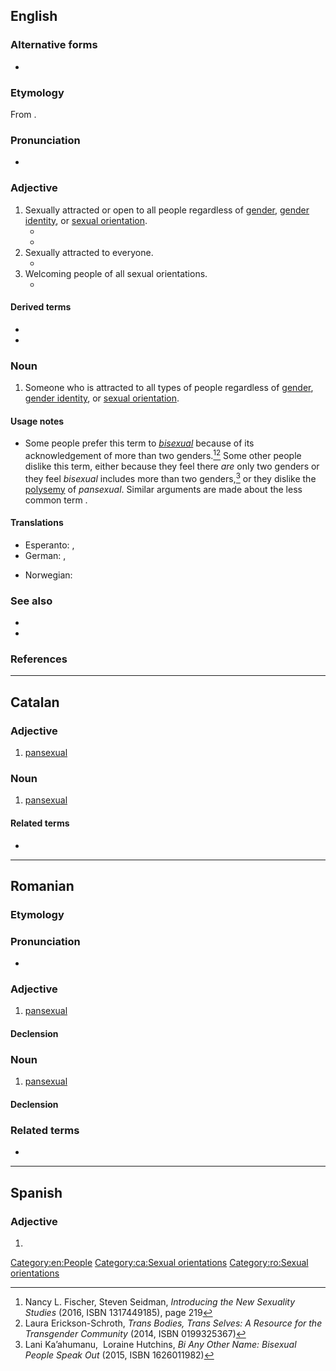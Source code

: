 {{also|pan-sexual}}
==English==

===Alternative forms===
* {{l|en|pan-sexual}}

===Etymology===
From {{affix|en|pan-|-sexual}}.

===Pronunciation===
* {{a|GenAm}} {{IPA|/pænˈsɛkʃuəl/|lang=en}}

===Adjective===
{{en-adj|-}}

# Sexually attracted or open to all people regardless of [[gender]], [[gender identity]], or [[sexual orientation]].
#* {{quote-journal|1995<!--|October 11-->|Owen McNally|The Vigor, Venom and Wit of Gore Vidal|Hartford Courant|page=E1|url=http://pqasb.pqarchiver.com/courant/access/22919641.html?dids=22919641:22919641&FMT=ABS|passage=As a writer/sexologist, he argues that people are neither homosexual nor heterosexual but '''pansexual'''.}}
#* {{quote-journal|1999<!--|November-->|Steven Drukman|Cumming Attraction|Out|page=82|url=https://books.google.com/books?id=PWIEAAAAMBAJ&pg=PA82&lpg=PA82&dq=alan+cumming+pansexual|passage=CUMMING: Bisexual, I suppose... No, '''pansexual'''. Some bloke in a newspaper called me a "frolicky '''pansexual''' sex symbol for the new millennium." I thought that was fabulous.}}
# Sexually attracted to everyone.
#* {{quote-book|2004|John Leland|Hip: The History|url=http://books.google.com/books?id=oxzubo1GS7oC|isbn=0060528176|page=50|passage=To the end he denied that he was homosexual; his writings are '''pansexual''', finding carnal ripeness in the soul, in nature, as well as in men and women.}}
# Welcoming people of all sexual orientations.
#* {{quote-book|1998|Dossie Easton & Catherine A. Liszt|The Ethical Slut|url=http://books.google.com/books?id=I0OwAAAAIAAJ|isbn=1890159018|page=262
|passage=We like to attend '''pansexual''' group sex parties, which means that attendees may identify as gay or lesbian or bisexual or hetero or transgendered, but are generally comfortable and happy to play side-by-side with people whose desires may be entirely different than their own.}}

====Derived terms====
* {{l|en|pansexuality}}
* {{l|en|pansexually}}

===Noun===
{{en-noun}}

# Someone who is attracted to all types of people regardless of [[gender]], [[gender identity]], or [[sexual orientation]].

====Usage notes====
* Some people<!--, especially [[transgender]] and [[non-binary]] people and people who are [[attract]]ed to them,--> prefer this term to ''[[bisexual]]'' because of its acknowledgement of more than two genders.<ref>Nancy L. Fischer, Steven Seidman, ''Introducing the New Sexuality Studies'' (2016, ISBN 1317449185), page 219</ref><ref>Laura Erickson-Schroth, ''Trans Bodies, Trans Selves: A Resource for the Transgender Community'' (2014, ISBN 0199325367)</ref> Some other people dislike this term, either because they feel there ''are'' only two genders or they feel ''bisexual'' includes more than two genders,<ref>Lani Ka’ahumanu, ‎ Loraine Hutchins, ''Bi Any Other Name: Bisexual People Speak Out'' (2015, ISBN 1626011982)</ref> or they dislike the [[polysemy]] of ''pansexual''. Similar arguments are made about the less common term {{l|en|omnisexual}}.

====Translations====
{{trans-top|attraction to all genders}}
* Esperanto: {{t|eo|ĉiuseksema}}, {{t|eo|ajnseksema}}
* German: {{t+|de|pansexuell}}, {{t+|de|pan}}
{{trans-mid}}
* Norwegian: {{t-needed|no}}
{{trans-bottom}}

===See also===
* {{list:sexual orientations/en}}
* {{l|en|pangender}}

===References===
<references/>

[[Category:en:People]]

----

==Catalan==

===Adjective===
{{ca-adj|mf}}

# [[#English|pansexual]]

===Noun===
{{ca-noun|mf}}

# [[#English|pansexual]]

====Related terms====
* {{l|ca|pansexualitat}}

[[Category:ca:Sexual orientations]]

----

==Romanian==

===Etymology===
{{etyl|en|ro}} {{m|en|pansexual}}

===Pronunciation===
* {{IPA|/ˌpan.sek.suˈal/|lang=ro}}

===Adjective===
{{ro-adj|4}}

# [[#English|pansexual]]

====Declension====
{{ro-adj-4}}

===Noun===
{{ro-noun|m|pansexuali}}

# [[#English|pansexual]]

====Declension====
{{ro-noun-m}}

===Related terms===
* {{l|ro|pansexualitate}}

[[Category:ro:Sexual orientations]]

----

==Spanish==

===Adjective===
{{es-adj|pl=pansexuales}}

# {{l|en|pansexual}}